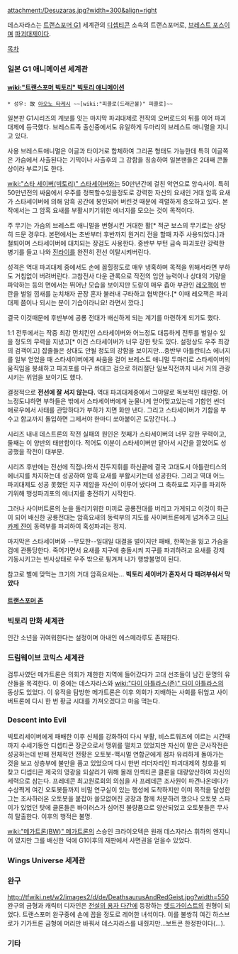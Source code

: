 attachment:/Desuzaras.jpg?width=300&align=right

데스자라스는 [[트랜스포머 G1]] 세계관의 [[디셉티콘]] 소속의 트랜스포머로, [[브레스트 포스]]이며 [[파괴대제]]이다.

[[목차]]

=== 일본 G1 애니메이션 세계관 ===
==== [[wiki:"트랜스포머 빅토리" 빅토리 애니메이션]] ====
 * 성우: 故 [[아오노 타케시]] ~~[wiki:"피콜로(드래곤볼)" 피콜로]~~

일본판 G1시리즈의 계보를 잇는 마지막 파괴대제로 전작의 오버로드의 뒤를 이어 파괴대제에 등극했다. 브레스트족 출신중에서도 유일하게 두마리의 브레스트 애니멀을 지니고 있다.

사용 브레스트애니멀은 이글과 타이거로 합체하여 그리폰 형태도 가능한데 특히 이글쪽은 가슴에서 사출된다는 기믹이나 사출후의 그 강함을 칭송하여 일본팬들은 2대째 콘돌상이라 부르기도 한다.

[[wiki:"스타 세이버(빅토리)" 스타세이버]]와는 50만년간에 걸친 악연으로 앙숙사이. 특히 50만년전의 싸움에서 우주를 정복할수있을정도로 강력한 자신의 요새인 거대 암흑 요새가 스타세이버에 의해 암흑 공간에 봉인되어 버린것 때문에 격렬하게 증오하고 있다. 본작에서는 그 암흑 요새를 부활시키기위한 에너지를 모으는 것이 목적이다.

주 무기는 가슴의 브레스트 애니멀을 변형시킨 거대한 활[* 적군 보스의 무기로는 상당히 드문 경우다. 본편에서는 초반부터 후반까지 원거리 전을 할때 자주 사용되었다.]과 철퇴이며 스타세이버에 대치되는 장검도 사용한다. 중반부 부턴 금속 파괴포란 강력한 병기를 들고 나와 [[진라이]]를 완전히 전선 이탈시켜버린다.

성격은 역대 파괴대제 중에서도 손에 꼽힐정도로 매우 냉혹하며 목적을 위해서라면 부하도 거침없이 버려버린다. 고참전사 다운 관록으로 작전의 입안 능력이나 상대의 기량을 파악하는 등의 면에서는 뛰어난 모습을 보이지만 도량이 매우 좁아 부관인 [[레오잭]]이 반란을 벌일 낌새를 눈치채자 곧장 혼자 불러내 구타하고 협박한다.[* 이때 레오잭은 파괴대제 쯤이나 되시는 분이 기습이라니요! 라면서 깠다.]

결국 이것때문에 후반부에 공룡 전대가 배신하게 되는 계기를 마련하게 되기도 했다.

1:1 전투에서는 작중 최강 먼치킨인 스타세이버와 어느정도 대등하게 전투를 벌일수 있을 정도의 무력을 지녔고[* 이건 스타세이버가 너무 강한 탓도 있다. 설정상도 우주 최강의 검객이고] 잡졸들은 상대도 안될 정도의 강함을 보이지만...중반부 아틀란티스 에너지를 일부 얻었을 때 스타세이버에게 싸움을 걸어 브레스트 애니멀 두마리로 스타세이버의 움직임을 봉쇄하고 파괴포를 마구 쏴대고 검으로 허리절단 일보직전까지 내서 거의 관광시키는 위엄을 보이기도 했다.

결정적으로 '''전선에 잘 서지 않는다.''' 역대 파괴대제중에서 그야말로 독보적인 태만함. 어느정도냐하면 부하들은 밖에서 스타세이버에게 눈물나게 얻어맞고있는데 기함인 썬더애로우에서 사태를 관망하다가 부하가 지면 화만 낸다. 그리고 스타세이버가 기함을 부수고 함교까지 돌입하면 그제서야 한마디 쏘아붙이곤 도망간다(...)

시리즈 내내 데스트론의 작전 실패의 원인은 첫째가 스타세이버의 너무 강한 무력이고, 둘째는 이 양반의 태만함이다. 적어도 이분이 스타세이버만 맡아서 시간을 끌었어도 성공했을 작전이 대부분.

시리즈 후반에는 전선에 직접나와서 진두지휘를 하신끝에 결국 고대도시 아틀란티스의 에너지를 차지하는데 성공하여 암흑 요새를 부활시키는데 성공한다. 그리고 역대 어느 파괴대제도 성공 못했던 지구 제압을 자신이 이루어 냈다며 그 축하포로 지구를 파괴하기위해 행성파괴포의 에너지를 충전하기 시작한다. 

그러나 사이버트론의 눈을 돌리기위한 미끼로 공룡전대를 버리고 가게되고 이것이 화근이 되어 배신한 공룡전대는 암흑요새의 동력부의 지도를 사이버트론에게 넘겨주고 [[미나카제 쟌]]이 동력부를 파괴하여 혹성파괴는 정지.

마지막은 스타세이버와 --무모한--일대일 대결을 벌이지만 패배, 한쪽눈을 잃고 가슴을 검에 관통당한다. 죽어가면서 요새를 지구에 충돌시켜 지구를 파괴하려고 요새를 강제 기동시키고는 빈사상태로 우주 밖으로 튕겨져 나가 행방불명이 된다.

참고로 별에 맞먹는 크기의 거대 암흑요새는... '''빅토리 세이버가 혼자서 다 때려부숴서 막았다'''

==== [[트랜스포머 존]] ====

=== 빅토리 만화 세계관 ===
인간 소년을 귀여워한다는 설정이며 아내인 에스메라루도 존재한다.

=== 드림웨이브 코믹스 세계관 ===
검투사였던 메가트론은 의회가 제한한 지역에 들어갔다가 고대 선조들이 남긴 문명의 유산들을 목격한다. 이 중에는 데스자라스와 [[wiki:"다이 아틀라스(존)" 다이 아틀라스]]의 동상도 있었다. 이 유적을 탐방한 메가트론은 이후 의회가 지배하는 사회를 뒤엎고 사이버트론에 다시 한 번 황금 시대를 가져오겠다고 마음 먹는다.


=== Descent into Evil ===
빅토리세이버에게 패배한 이후 신체를 강화하여 다시 부활, 비스트워즈에 이르는 시간때까지 수세기동안 디셉티콘 장군으로서 맹위를 떨치고 있었지만 자신이 맡은 군사작전은 성공하는데 반해 전체적인 전황은 오토봇-맥시멀 연합군에게 점차 유리하게 돌아가는 것을 보고 상층부에 불만을 품고 있었으며 다시 한번 리더자리인 파괴대제의 칭호를 되찾고 디셉티콘 제국의 영광을 되살리기 위해 몰래 인섹티콘 클론을 대량양산하여 자신의 세력으로 삼는다. 프레데콘 최고원로회의 의심을 사 프레데콘 조사원이 파견나온데다가 수상쩍게 여긴 오토봇들까지 비밀 연구실이 있는 행성에 도착하지만 이미 목적을 달성한 그는 조사하러온 오토봇을 붙잡아 쓸모없어진 공장과 함께 처분하려 했으나 오토봇 스파이가 있었던 탓에 클론들은 바이러스가 심어진 불량품으로 양산되었고 오토봇들은 무사히 탈출한다. 이후의 행적은 불명.

[[wiki:"메가트론(BW)" 메가트론]]의 스승인 크라이오텍은 원래 데스자라스 휘하의 엔지니어 였지만 그를 배신한 덕에 G1이후의 재판에서 사면권을 얻을수 있었다.

=== Wings Universe 세계관 ===

=== 완구 ===
http://tfwiki.net/w2/images2/d/de/DeathsaurusAndRedGeist.jpg?width=550
완구의 금형과 캐릭터 디자인은 [[전설의 용자 다간]]에 등장하는 [[렛드가이스트]]의 원형이 되었다.
트랜스포머 완구중에 손에 꼽을 정도로 레어한 녀석이다.
이를 불쌍히 여긴 하스브로가 기가트론 금형에 머리만 바꿔서 데스자라스를 내줬지만...보트콘 한정판이다(...).

=== 기타 ===
